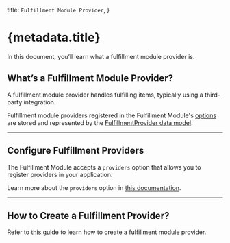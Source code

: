  title: `Fulfillment Module Provider`,
}

# {metadata.title}

In this document, you’ll learn what a fulfillment module provider is.

## What’s a Fulfillment Module Provider?

A fulfillment module provider handles fulfilling items, typically using a third-party integration.

Fulfillment module providers registered in the Fulfillment Module's [options](../module-options/page.mdx) are stored and represented by the [FulfillmentProvider data model](/references/fulfillment/models/FulfillmentProvider).

---

## Configure Fulfillment Providers

The Fulfillment Module accepts a `providers` option that allows you to register providers in your application.

Learn more about the `providers` option in [this documentation](../module-options/page.mdx).

---

## How to Create a Fulfillment Provider?

Refer to [this guide](/references/fulfillment/provider) to learn how to create a fulfillment module provider.
